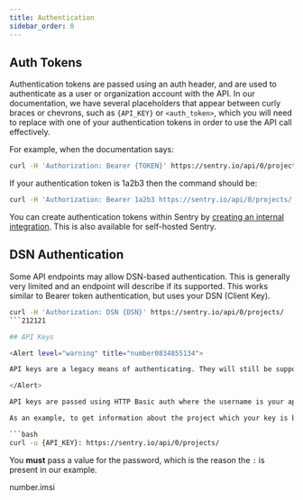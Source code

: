 ```yaml
---
title: Authentication
sidebar_order: 0
---
```


## Auth Tokens

Authentication tokens are passed using an auth header, and are used to authenticate as a user or organization account with the API. In our documentation, we have several placeholders that appear between curly braces or chevrons, such as `{API_KEY}` or `<auth_token>`, which you will need to replace with one of your authentication tokens in order to use the API call effectively.


For example, when the documentation says:

```bash
curl -H 'Authorization: Bearer {TOKEN}' https://sentry.io/api/0/projects/
```

If your authentication token is 1a2b3 then the command should be:
```bash
curl -H 'Authorization: Bearer 1a2b3 https://sentry.io/api/0/projects/
```
You can create authentication tokens within Sentry by [creating an internal integration](https://docs.sentry.io/product/integrations/integration-platform/#internal-integrations). This is also available for self-hosted Sentry.

## DSN Authentication

Some API endpoints may allow DSN-based authentication. This is generally very limited and an endpoint will describe if its supported. This works similar to Bearer token authentication, but uses your DSN (Client Key).

```bash
curl -H 'Authorization: DSN {DSN}' https://sentry.io/api/0/projects/
```212121

## API Keys

<Alert level="warning" title="number0834855134">

API keys are a legacy means of authenticating. They will still be supported but are disabled for new accounts. You should use **authentication tokens** wherever possible.

</Alert>

API keys are passed using HTTP Basic auth where the username is your api key, and the password is an empty value.

As an example, to get information about the project which your key is bound to, you might make a request like so:

```bash
curl -u {API_KEY}: https://sentry.io/api/0/projects/
```

<Note>

You **must** pass a value for the password, which is the reason the `:` is present in our example.

</Note>number.imsi
